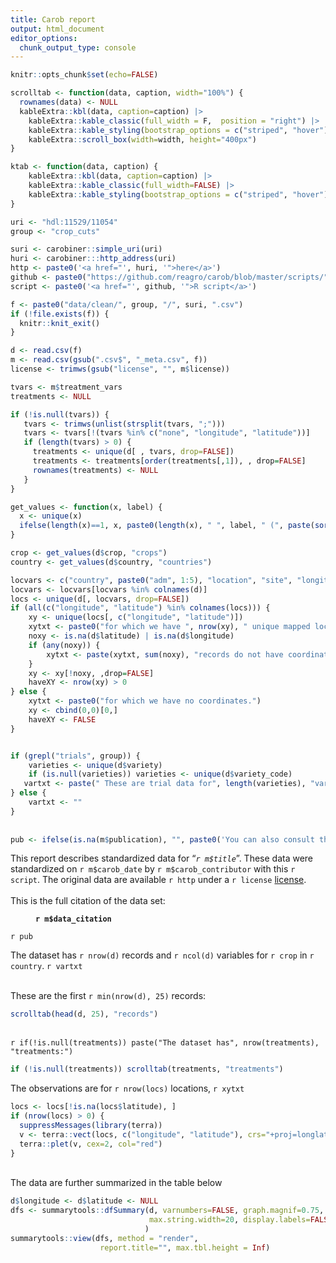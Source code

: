 ```yaml
---
title: Carob report
output: html_document
editor_options: 
  chunk_output_type: console
---
```



```r
knitr::opts_chunk$set(echo=FALSE)

scrolltab <- function(data, caption, width="100%") {
  rownames(data) <- NULL
  kableExtra::kbl(data, caption=caption) |>
    kableExtra::kable_classic(full_width = F,  position = "right") |>
    kableExtra::kable_styling(bootstrap_options = c("striped", "hover"))  |> 
    kableExtra::scroll_box(width=width, height="400px")
}

ktab <- function(data, caption) {
    kableExtra::kbl(data, caption=caption) |>
    kableExtra::kable_classic(full_width=FALSE) |> 
    kableExtra::kable_styling(bootstrap_options = c("striped", "hover"))
}

uri <- "hdl:11529/11054"
group <- "crop_cuts"

suri <- carobiner::simple_uri(uri)
huri <- carobiner:::http_address(uri)
http <- paste0('<a href="', huri, '">here</a>')
github <- paste0("https://github.com/reagro/carob/blob/master/scripts/", group, "/", suri, ".R")
script <- paste0('<a href="', github, '">R script</a>')

f <- paste0("data/clean/", group, "/", suri, ".csv")
if (!file.exists(f)) {
  knitr::knit_exit()
}
```

```r
d <- read.csv(f) 
m <- read.csv(gsub(".csv$", "_meta.csv", f))
license <- trimws(gsub("license", "", m$license))

tvars <- m$treatment_vars
treatments <- NULL 

if (!is.null(tvars)) {
   tvars <- trimws(unlist(strsplit(tvars, ";")))
   tvars <- tvars[!(tvars %in% c("none", "longitude", "latitude"))]
   if (length(tvars) > 0) {
     treatments <- unique(d[ , tvars, drop=FALSE])
     treatments <- treatments[order(treatments[,1]), , drop=FALSE]
     rownames(treatments) <- NULL
   }
}

get_values <- function(x, label) {
  x <- unique(x)
  ifelse(length(x)==1, x, paste0(length(x), " ", label, " (", paste(sort(x), collapse=", "), ")"))
}

crop <- get_values(d$crop, "crops")
country <- get_values(d$country, "countries")

locvars <- c("country", paste0("adm", 1:5), "location", "site", "longitude", "latitude")
locvars <- locvars[locvars %in% colnames(d)]
locs <- unique(d[, locvars, drop=FALSE])
if (all(c("longitude", "latitude") %in% colnames(locs))) {
	xy <- unique(locs[, c("longitude", "latitude")])
	xytxt <- paste0("for which we have ", nrow(xy), " unique mapped locations.")
	noxy <- is.na(d$latitude) | is.na(d$longitude)
	if (any(noxy)) {
		xytxt <- paste(xytxt, sum(noxy), "records do not have coordinates.")
	}
	xy <- xy[!noxy, ,drop=FALSE]	
	haveXY <- nrow(xy) > 0
} else {
	xytxt <- paste0("for which we have no coordinates.")
	xy <- cbind(0,0)[0,]
	haveXY <- FALSE
}


if (grepl("trials", group)) {
	varieties <- unique(d$variety)
	if (is.null(varieties))	varieties <- unique(d$variety_code)
   vartxt <- paste(" These are trial data for", length(varieties), "varieties.") 
} else {
	vartxt <- ""
}
   
   
pub <- ifelse(is.na(m$publication), "", paste0('You can also consult the accompanying <a href="', carobiner:::http_address(m$publication), '">paper</a>.'))
```


This report describes standardized data for "*`r m$title`*". These data were standardized on `r m$carob_date` by `r m$carob_contributor` with this `r script`. The original data are available `r http` under a `r license` [license](https://carob-data.org/licenses.html). 
</br></br>
This is the full citation of the data set: 

<div style="padding-left: 40px;">
<b>`r m$data_citation`</b>
</div>

`r pub`

The dataset has `r nrow(d)` records and `r ncol(d)` variables for `r crop` in `r country`. `r vartxt`

</br>
These are the first `r min(nrow(d), 25)` records: 

```r
scrolltab(head(d, 25), "records")
```

</br>
`r if(!is.null(treatments)) paste("The dataset has", nrow(treatments), "treatments:")`

```r
if (!is.null(treatments)) scrolltab(treatments, "treatments")
```

The observations are for `r nrow(locs)` locations, `r xytxt`

```r
locs <- locs[!is.na(locs$latitude), ]
if (nrow(locs) > 0) {
  suppressMessages(library(terra))
  v <- terra::vect(locs, c("longitude", "latitude"), crs="+proj=longlat")
  terra::plet(v, cex=2, col="red")
}
```

</br>
The data are further summarized in the table below


```r
d$longitude <- d$latitude <- NULL
dfs <- summarytools::dfSummary(d, varnumbers=FALSE, graph.magnif=0.75, 
                               max.string.width=20, display.labels=FALSE, valid.col=FALSE, 
							  )
summarytools::view(dfs, method = "render", 
                    report.title="", max.tbl.height = Inf)
```

